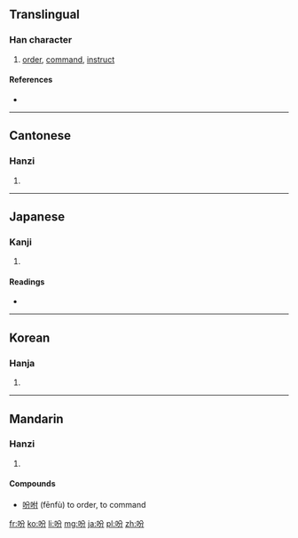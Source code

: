 ==Translingual==

===Han character===
{{Han char|rn=30|rad=口|as=04|sn=7|four=6802<sub>7</sub>|canj=口金尸竹 (RCSH)}}

# [[order]], [[command]], [[instruct]]

====References====
* {{Han ref|kx=0178.110|dkj=03347|dj=0395.160|hdz=10592.030|uh=5429|ud=21545|bh=A768|bd=42856}}

----

==Cantonese==

===Hanzi===
{{yue-hanzi|jyut=|y=fan1}}

# {{defn|lang=yue|sort=口04}}

----

==Japanese==

===Kanji===
{{ja-kanji|grade=|rs=口04}}

# {{defn|lang=ja|sort=口04}}

====Readings====
* {{ja-readings|on=[[ふん]] (fun)|kun=[[ふく]] (fuku)}}

----

==Korean==

===Hanja===
{{ko-hanja|hangeul=분|rv=bun|mr=pun}}

# {{defn|lang=ko|sort=口04}}

----

==Mandarin==

===Hanzi===
{{cmn-hanzi|pin=[[fēn]] ([[fen1]])|wg=fen<sup>1</sup>}}

# {{defn|lang=cmn|sort=口04}}

====Compounds====
* [[吩咐]] (fēnfù) to order, to command

[[fr:吩]]
[[ko:吩]]
[[li:吩]]
[[mg:吩]]
[[ja:吩]]
[[pl:吩]]
[[zh:吩]]